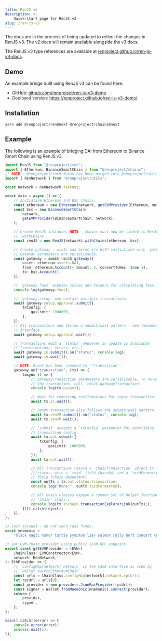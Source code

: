 ```yaml
---
title: RenJS v3
description: >-
    Quick-start page for RenJS v3
slug: /ren-js-v3
---
```


The docs are in the process of being updated to reflect the changes in RenJS v3. The v2 docs will remain available alongside the v3 docs.

The RenJS v3 type references are available at [renproject.github.io/ren-js-v3-docs](https://renproject.github.io/ren-js-v3-docs/classes/_renproject_ren.RenJS.html).

## Demo

An example bridge built using RenJS v3 can be found here:

-   GitHub: [github.com/renproject/ren-js-v3-demo](https://github.com/renproject/ren-js-v3-demo)
-   Deployed version: https://renproject.github.io/ren-js-v3-demo/

## Installation

```shell
yarn add @renproject/ren@next @renproject/chains@next
```

## Example

The following is an example of bridging DAI from Ethereum to Binance Smart Chain using RenJS v3.

```ts
import RenJS from "@renproject/ren";
import { Ethereum, BinanceSmartChain } from "@renproject/chains";
// NOTE - @renproject/interfaces has been merged into @renproject/utils
import { RenNetwork } from "@renproject/utils";

const network = RenNetwork.Testnet;

const main = async () => {
    // Initialize Ethereum and BSC chains.
    const ethereum = new Ethereum(network, getEVMProvider(Ethereum, network));
    const bsc = new BinanceSmartChain(
        network,
        getEVMProvider(BinanceSmartChain, network),
    );

    // Create RenJS instance. NOTE - chains must now be linked to RenJS using
    // `withChains`.
    const renJS = new RenJS(network).withChains(ethereum, bsc);

    // Create gateway - mints and burns are both initialized with `gateway`.
    // Gateway parameters are serializable.
    const gateway = await renJS.gateway({
        asset: ethereum.assets.DAI,
        from: ethereum.Account({ amount: 2, convertToWei: true }),
        to: bsc.Account(),
    });

    // `gateway.fees` exposes values and helpers for calculating fees.
    console.log(gateway.fees);

    // `gateway.setup` may contain multiple transactions.
    await gateway.setup.approval.submit({
        txConfig: {
            gasLimit: 1000000,
        },
    });
    // All transactions now follow a submit/wait pattern - see TxSubmitter
    // interface.
    await gateway.setup.approval.wait();

    // Transactions emit a `status` whenever an update is available
    // (confirmations, errors, etc.)
    await gateway.in.submit().on("status", console.log);
    await gateway.in.wait(1);

    // NOTE: Event has been renamed to `"transaction"`.
    gateway.on("transaction", (tx) => {
        (async () => {
            // GatewayTransaction parameters are serializable. To re-create
            // the transaction, call `renJS.gatewayTransaction`.
            console.log(tx.params);

            // Wait for remaining confirmations for input transaction.
            await tx.in.wait();

            // RenVM transaction also follows the submit/wait pattern.
            await tx.renVM.submit().on("status", console.log);
            await tx.renVM.wait();

            // `submit` accepts a `txConfig` parameter for overriding
            // transaction config.
            await tx.out.submit({
                txConfig: {
                    gasLimit: 1000000,
                },
            });
            await tx.out.wait();

            // All transactions return a `ChainTransaction` object in the
            // status, with a `txid` field (base64) and a `txidFormatted`
            // field (chain-dependent).
            const outTx = tx.out.status.transaction;
            console.log("Done:", outTx.txidFormatted);

            // All chain classes expose a common set of helper functions (see
            // `Chain` class.)
            console.log(tx.toChain.transactionExplorerLink(outTx););
        })().catch(reject);
    });
};

// Test account - do not send real funds.
const mnemonic =
    "black magic humor turtle symptom liar salmon rally hurt concert tower run";

// Get EVM-chain provider using public JSON-RPC endpoint.
export const getEVMProvider = <EVM>(
    ChainClass: EVMConstructor<EVM>,
    network: RenNetwork,
): EthProvider => {
    // `configMap[network].network` is the same interface as used by
    // `wallet_switchEthereumChain`.
    const urls = ChainClass.configMap[network].network.rpcUrls;
    let rpcUrl = urls[0];
    const provider = new providers.JsonRpcProvider(rpcUrl);
    const signer = Wallet.fromMnemonic(mnemonic).connect(provider);
    return {
        provider,
        signer,
    };
};

main().catch((error) => {
    console.error(error);
    process.exit(1);
});
```
